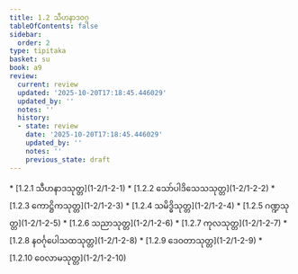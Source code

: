 ```yaml
---
title: 1.2 သီဟနာဒဝဂ္ဂ
tableOfContents: false
sidebar:
  order: 2
type: tipitaka
basket: su
book: a9
review:
  current: review
  updated: '2025-10-20T17:18:45.446029'
  updated_by: ''
  notes: ''
  history:
  - state: review
    date: '2025-10-20T17:18:45.446029'
    updated_by: ''
    notes: ''
    previous_state: draft
---
```



<DynamicBreadcrumb />


<ReviewStatus review={frontmatter.review} showDetails={true} />

<HypothesisAnnotation frontmatter={frontmatter} />



<TableOfContents book="a9" section="1.2">
* [1.2.1 သီဟနာဒသုတ္တ](1-2/1-2-1)
* [1.2.2 သော်ပါဒိသေသသုတ္တ](1-2/1-2-2)
* [1.2.3 ကောဋ္ဌိကသုတ္တ](1-2/1-2-3)
* [1.2.4 သမိဒ္ဓိသုတ္တ](1-2/1-2-4)
* [1.2.5 ဂဏ္ဍသုတ္တ](1-2/1-2-5)
* [1.2.6 သညာသုတ္တ](1-2/1-2-6)
* [1.2.7 ကုလသုတ္တ](1-2/1-2-7)
* [1.2.8 နဝင်္ဂုပေါသထသုတ္တ](1-2/1-2-8)
* [1.2.9 ဒေဝတာသုတ္တ](1-2/1-2-9)
* [1.2.10 ဝေလာမသုတ္တ](1-2/1-2-10)
</TableOfContents>